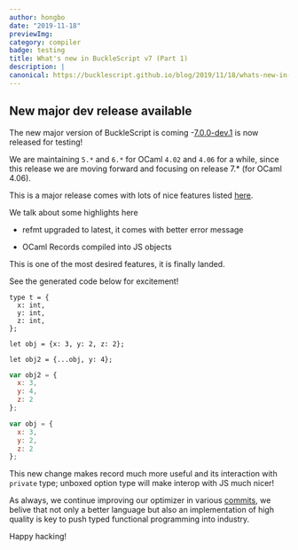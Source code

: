 ```yaml
---
author: hongbo
date: "2019-11-18" 
previewImg:
category: compiler
badge: testing
title: What's new in BuckleScript v7 (Part 1)
description: |
canonical: https://bucklescript.github.io/blog/2019/11/18/whats-new-in-7
---
```


## New major dev release available

The new major version of BuckleScript is coming
-[7.0.0-dev.1](https://github.com/BuckleScript/bucklescript/pull/3968) is now
released for testing!

We are maintaining `5.*` and `6.*` for OCaml `4.02` and `4.06` for a while,
since this release we are moving forward and focusing on release 7.* (for OCaml
4.06).

This is a major release comes with lots of nice features listed
[here](https://github.com/BuckleScript/bucklescript/blob/master/Changes.md).

We talk about some highlights here

- refmt upgraded to latest, it comes with better error message

- OCaml Records compiled into JS objects

This is one of the most desired features, it is finally landed.

See the generated code below for excitement!

```reason
type t = {
  x: int,
  y: int,
  z: int,
};

let obj = {x: 3, y: 2, z: 2};

let obj2 = {...obj, y: 4};
```

```js
var obj2 = {
  x: 3,
  y: 4,
  z: 2
};

var obj = {
  x: 3,
  y: 2,
  z: 2
};
``` 

This new change makes record much more useful and its interaction with
`private` type; unboxed option type will make interop with JS much nicer!

As always, we continue improving our optimizer in various
[commits](https://github.com/BuckleScript/bucklescript/pull/3966/files?file-filters%5B%5D=.js),
we belive that not only a better language but also an implementation of high
quality is key to push typed functional programming into industry.

Happy hacking!
